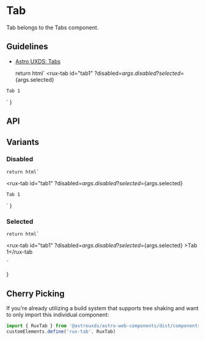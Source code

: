 
<Meta of={TabStories} />

# Tab

Tab belongs to the Tabs component.

## Guidelines

*   [Astro UXDS: Tabs](https://www.astrouxds.com/components/tabs/)

    return html`
<rux-tab id="tab1"
    ?disabled=${args.disabled}
    ?selected=${args.selected}
>
    Tab 1
</rux-tab>
    `
}

<Canvas>
  <Story of={TabStories.Default_} />
</Canvas>

## API

<ArgsTable of="rux-tab" />

## Variants

### Disabled

    return html`
<rux-tab id="tab1"
    ?disabled=${args.disabled}
    ?selected=${args.selected}
>
    Tab 1
</rux-tab>
    `
}

<Canvas>
  <Story of={TabStories.Disabled_} />
</Canvas>

### Selected

    return html`
<rux-tab id="tab1" ?disabled=${args.disabled} ?selected=${args.selected}
    >Tab 1</rux-tab
>
    `
}

<Canvas>
  <Story of={TabStories.Selected_} />
</Canvas>

## Cherry Picking

If you're already utilizing a build system that supports tree shaking and want to only import this individual component:

```js
import { RuxTab } from '@astrouxds/astro-web-components/dist/components/rux-tab'
customElements.define('rux-tab', RuxTab)
```
